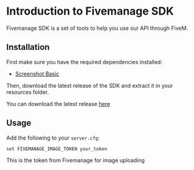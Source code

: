 # Introduction to Fivemanage SDK

Fivemanage SDK is a set of tools to help you use our API through FiveM.

## Installation

First make sure you have the required dependencies installed:
- [Screenshot Basic](https://github.com/citizenfx/screenshot-basic)

Then, download the latest release of the SDK and extract it in your resources folder.

You can download the latest release [here](https://github.com/fivemanage/sdk/releases)

## Usage
Add the following to your `server.cfg`:
```
set FIVEMANAGE_IMAGE_TOKEN your_token
```
This is the token from Fivemanage for image uploading
